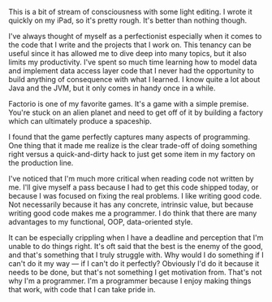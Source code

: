 This is a bit of stream of consciousness with some light editing. I wrote it quickly on my iPad, so it's pretty rough. It's better than nothing though.

I've always thought of myself as a perfectionist especially when it comes to the code that I write and the projects that I work on. This tenancy can be useful since it has allowed me to dive deep into many topics, but it also limits my productivity. I've spent so much time learning how to model data and implement data access layer code that I never had the opportunity to build anything of consequence with what I learned. I know quite a lot about Java and the JVM, but it only comes in handy once in a while.

Factorio is one of my favorite games. It's a game with a simple premise. You're stuck on an alien planet and need to get off of it by building a factory which can ultimately produce a spaceship.

I found that the game perfectly captures many aspects of programming. One thing that it made me realize is the clear trade-off of doing something right versus a quick-and-dirty hack to just get some item in my factory on the production line.

I've noticed that I'm much more critical when reading code not written by me. I'll give myself a pass because I had to get this code shipped today, or because I was focused on fixing the real problems. I like writing good code. Not necessarily because it has any concrete, intrinsic value, but because writing good code makes me a programmer. I do think that there are many advantages to my functional, OOP, data-oriented style.

It can be especially crippling when I have a deadline and perception that I'm unable to do things right. It's oft said that the best is the enemy of the good, and that's something that I truly struggle with. Why would I do something if I can't do it my way — if I can't do it perfectly? Obviously I'd do it because it needs to be done, but that's not something I get motivation from. That's not why I'm a programmer. I'm a programmer because I enjoy making things that work, with code that I can take pride in.
